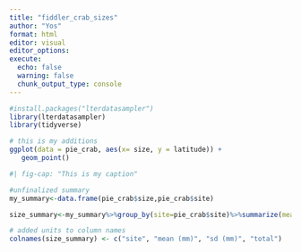 ```yaml
---
title: "fiddler_crab_sizes"
author: "Yos"
format: html
editor: visual
editor_options: 
execute: 
  echo: false
  warning: false
  chunk_output_type: console
---
```


```r
#install.packages("lterdatasampler")
library(lterdatasampler)
library(tidyverse)
```

```r
# this is my additions
ggplot(data = pie_crab, aes(x= size, y = latitude)) +
   geom_point()

#| fig-cap: "This is my caption"
```

```r
#unfinalized summary
my_summary<-data.frame(pie_crab$size,pie_crab$site)

size_summary<-my_summary%>%group_by(site=pie_crab$site)%>%summarize(mean=round(mean(pie_crab$size),2),sd=sd(pie_crab$size),count=n())

```

```r
# added units to column names
colnames(size_summary) <- c("site", "mean (mm)", "sd (mm)", "total")
```
